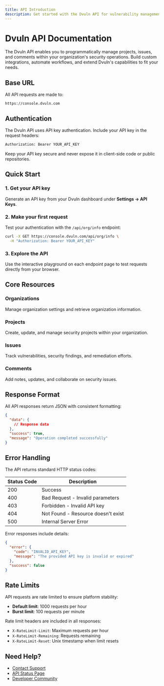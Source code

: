 ```yaml
---
title: API Introduction
description: Get started with the Dvuln API for vulnerability management and security operations
---
```


# Dvuln API Documentation

The Dvuln API enables you to programmatically manage projects, issues, and comments within your organization's security operations. Build custom integrations, automate workflows, and extend Dvuln's capabilities to fit your needs.

## Base URL

All API requests are made to:

```
https://console.dvuln.com
```

## Authentication

The Dvuln API uses API key authentication. Include your API key in the request headers:

```bash
Authorization: Bearer YOUR_API_KEY
```

<Warning>
Keep your API key secure and never expose it in client-side code or public repositories.
</Warning>

## Quick Start

### 1. Get your API key

Generate an API key from your Dvuln dashboard under **Settings → API Keys**.

### 2. Make your first request

Test your authentication with the `/api/org/info` endpoint:

```bash
curl -X GET https://console.dvuln.com/api/org/info \
  -H "Authorization: Bearer YOUR_API_KEY"
```

### 3. Explore the API

Use the interactive playground on each endpoint page to test requests directly from your browser.

## Core Resources

### Organizations
Manage organization settings and retrieve organization information.

### Projects
Create, update, and manage security projects within your organization.

### Issues
Track vulnerabilities, security findings, and remediation efforts.

### Comments
Add notes, updates, and collaborate on security issues.

## Response Format

All API responses return JSON with consistent formatting:

```json
{
  "data": {
    // Response data
  },
  "success": true,
  "message": "Operation completed successfully"
}
```

## Error Handling

The API returns standard HTTP status codes:

| Status Code | Description |
|------------|-------------|
| 200 | Success |
| 400 | Bad Request - Invalid parameters |
| 403 | Forbidden - Invalid API key |
| 404 | Not Found - Resource doesn't exist |
| 500 | Internal Server Error |

Error responses include details:

```json
{
  "error": {
    "code": "INVALID_API_KEY",
    "message": "The provided API key is invalid or expired"
  },
  "success": false
}
```

## Rate Limits

API requests are rate limited to ensure platform stability:
- **Default limit**: 1000 requests per hour
- **Burst limit**: 100 requests per minute

Rate limit headers are included in all responses:
- `X-RateLimit-Limit`: Maximum requests per hour
- `X-RateLimit-Remaining`: Requests remaining
- `X-RateLimit-Reset`: Unix timestamp when limit resets

## Need Help?

- [Contact Support](mailto:support@dvuln.com)
- [API Status Page](https://status.dvuln.com)
- [Developer Community](https://community.dvuln.com)